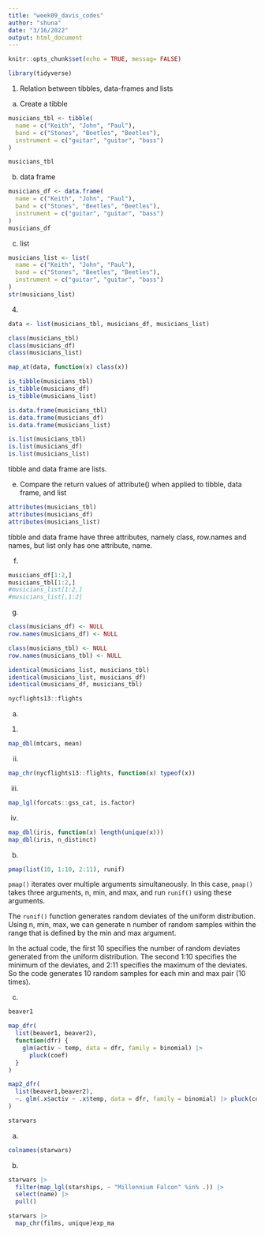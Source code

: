 ```yaml
---
title: "week09_davis_codes"
author: "shuna"
date: "3/16/2022"
output: html_document
---
```


```r
knitr::opts_chunk$set(echo = TRUE, messag= FALSE)
```

```r
library(tidyverse)
```


1. Relation between tibbles, data-frames and lists 
(a) Create a tibble 
```r
musicians_tbl <- tibble(
  name = c("Keith", "John", "Paul"),
  band = c("Stones", "Beetles", "Beetles"),
  instrument = c("guitar", "guitar", "bass")
)

musicians_tbl
```

(b) data frame
```r
musicians_df <- data.frame(
  name = c("Keith", "John", "Paul"),
  band = c("Stones", "Beetles", "Beetles"),
  instrument = c("guitar", "guitar", "bass")
)
musicians_df
```

(c) list
```r
musicians_list <- list(
  name = c("Keith", "John", "Paul"),
  band = c("Stones", "Beetles", "Beetles"),
  instrument = c("guitar", "guitar", "bass")
)
str(musicians_list)
```

(4) 

```r
data <- list(musicians_tbl, musicians_df, musicians_list)
```

```r
class(musicians_tbl)
class(musicians_df)
class(musicians_list)
```

```r
map_at(data, function(x) class(x))
```

```r
is_tibble(musicians_tbl)
is_tibble(musicians_df)
is_tibble(musicians_list)
```



```r
is.data.frame(musicians_tbl)
is.data.frame(musicians_df)
is.data.frame(musicians_list)
```

```r
is.list(musicians_tbl)
is.list(musicians_df)
is.list(musicians_list)
```

tibble and data frame are lists. 


(e) Compare the return values of attribute() when applied to tibble, data frame, and list 

```r
attributes(musicians_tbl)
attributes(musicians_df)
attributes(musicians_list)

```

tibble and data frame have three attributes, namely class, row.names and names, but list only has one attribute, name. 

(f) 

```r
musicians_df[1:2,]
musicians_tbl[1:2,]
#musicians_list[1:2,]
#musicians_list[,1:2]
```


(g)

```r
class(musicians_df) <- NULL
row.names(musicians_df) <- NULL

class(musicians_tbl) <- NULL
row.names(musicians_tbl) <- NULL
```


```r
identical(musicians_list, musicians_tbl)
identical(musicians_list, musicians_df)
identical(musicians_df, musicians_tbl)
```

```r
nycflights13::flights
```

(a)

(1)
```r
map_dbl(mtcars, mean)
```


(ii)

```r
map_chr(nycflights13::flights, function(x) typeof(x))
```

(iii)

```r
map_lgl(forcats::gss_cat, is.factor)
```

(iv)
```r
map_dbl(iris, function(x) length(unique(x)))
map_dbl(iris, n_distinct)
```

(b)

```r
pmap(list(10, 1:10, 2:11), runif)
```
`pmap()` iterates over multiple arguments simultaneously. In this case, `pmap()` takes three arguments, n, min, and max, and run `runif()` using these arguments. 

The `runif()` function generates random deviates of the uniform distribution. Using n, min, max, we can generate n number of random samples within the range that is defined by the min and max argument. 

In the actual code, the first 10 specifies the number of random deviates generated from the uniform distribution. The second 1:10 specifies the minimum of the deviates, and 2:11 specifies the maximum of the deviates. So the code generates 10 random samples for each min and max pair (10 times). 


(c)

```r
beaver1
```

```r
map_dfr(
  list(beaver1, beaver2),
  function(dfr) {
    glm(activ ~ temp, data = dfr, family = binomial) |>
      pluck(coef)
  }
)
```

```r
map2_dfr(
  list(beaver1,beaver2),
  ~. glm(.x$activ ~ .x$temp, data = dfr, family = binomial) |> pluck(coef)
)


```


```r
starwars
```

(a)
```r
colnames(starwars)
```

(b)
```r
starwars |>
  filter(map_lgl(starships, ~ "Millennium Falcon" %in% .)) |>
  select(name) |>
  pull()
```


```r
starwars |>
  map_chr(films, unique)exp_ma
```

